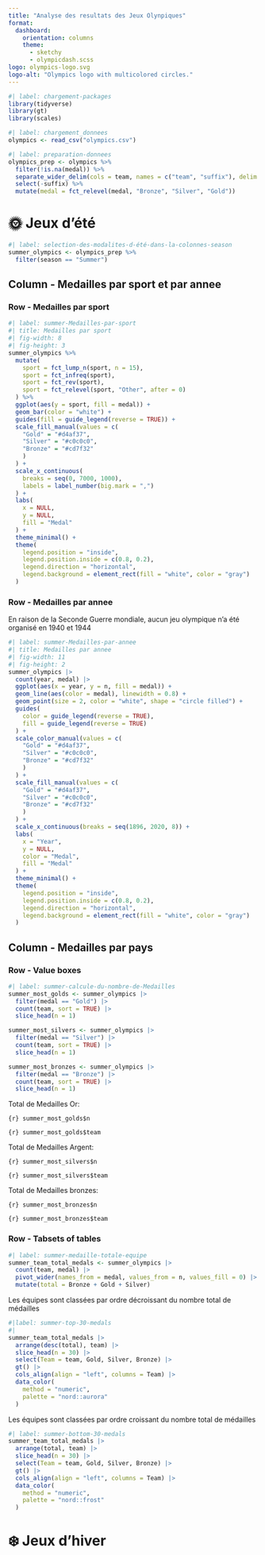 ```yaml
---
title: "Analyse des resultats des Jeux Olynpiques"
format: 
  dashboard:
    orientation: columns
    theme:
      - sketchy
      - olympicdash.scss
logo: olympics-logo.svg
logo-alt: "Olympics logo with multicolored circles."
---
```




```r
#| label: chargement-packages
library(tidyverse)
library(gt)
library(scales)
```



```r
#| label: chargement_donnees
olympics <- read_csv("olympics.csv")
```



```r
#| label: preparation-donnees
olympics_prep <- olympics %>% 
  filter(!is.na(medal)) %>% 
  separate_wider_delim(cols = team, names = c("team", "suffix"), delim = "-", too_many = "merge", too_few = "align_start") %>%
  select(-suffix) %>% 
  mutate(medal = fct_relevel(medal, "Bronze", "Silver", "Gold"))

```



# 🌞 Jeux d'été

```r
#| label: selection-des-modalites-d-été-dans-la-colonnes-season
summer_olympics <- olympics_prep %>% 
  filter(season == "Summer")
```


## Column - Medailles par sport et par annee {width="65%"}


### Row - Medailles par sport {height="60%"}

```r
#| label: summer-Medailles-par-sport
#| title: Medailles par sport
#| fig-width: 8
#| fig-height: 3
summer_olympics %>% 
  mutate(
    sport = fct_lump_n(sport, n = 15),
    sport = fct_infreq(sport),
    sport = fct_rev(sport),
    sport = fct_relevel(sport, "Other", after = 0)
  ) %>% 
  ggplot(aes(y = sport, fill = medal)) +
  geom_bar(color = "white") +
  guides(fill = guide_legend(reverse = TRUE)) +
  scale_fill_manual(values = c(
    "Gold" = "#d4af37",
    "Silver" = "#c0c0c0",
    "Bronze" = "#cd7f32"
    )
  ) +
  scale_x_continuous(
    breaks = seq(0, 7000, 1000),
    labels = label_number(big.mark = ",")
  ) +
  labs(
    x = NULL,
    y = NULL,
    fill = "Medal"
  ) +
  theme_minimal() +
  theme(
    legend.position = "inside",
    legend.position.inside = c(0.8, 0.2),
    legend.direction = "horizontal",
    legend.background = element_rect(fill = "white", color = "gray")
  )
```


### Row - Medailles par annee {height="40%"}


::: {.card title="Medailles par annee"}
En raison de la Seconde Guerre mondiale, aucun jeu olympique n'a été organisé en 1940 et 1944

```r
#| label: summer-Medailles-par-annee
#| title: Medailles par annee
#| fig-width: 11
#| fig-height: 2
summer_olympics |>
  count(year, medal) |>
  ggplot(aes(x = year, y = n, fill = medal)) +
  geom_line(aes(color = medal), linewidth = 0.8) +
  geom_point(size = 2, color = "white", shape = "circle filled") +
  guides(
    color = guide_legend(reverse = TRUE),
    fill = guide_legend(reverse = TRUE)
  ) +
  scale_color_manual(values = c(
    "Gold" = "#d4af37",
    "Silver" = "#c0c0c0",
    "Bronze" = "#cd7f32"
    )
  ) +
  scale_fill_manual(values = c(
    "Gold" = "#d4af37",
    "Silver" = "#c0c0c0",
    "Bronze" = "#cd7f32"
    )
  ) +  
  scale_x_continuous(breaks = seq(1896, 2020, 8)) +
  labs(
    x = "Year",
    y = NULL,
    color = "Medal",
    fill = "Medal"
  ) +
  theme_minimal() +
  theme(
    legend.position = "inside",
    legend.position.inside = c(0.8, 0.2),
    legend.direction = "horizontal",
    legend.background = element_rect(fill = "white", color = "gray")
  )
```


:::

## Column - Medailles par pays {width="35%"}

### Row - Value boxes {height="30%"}

```r
#| label: summer-calcule-du-nombre-de-Medailles
summer_most_golds <- summer_olympics |>
  filter(medal == "Gold") |>
  count(team, sort = TRUE) |>
  slice_head(n = 1)

summer_most_silvers <- summer_olympics |>
  filter(medal == "Silver") |>
  count(team, sort = TRUE) |>
  slice_head(n = 1)

summer_most_bronzes <- summer_olympics |>
  filter(medal == "Bronze") |>
  count(team, sort = TRUE) |>
  slice_head(n = 1)
```


::: {.valuebox icon="award-fill" color="#d4af37"}

Total de Medailles Or:

`{r} summer_most_golds$n`

`{r} summer_most_golds$team`
:::

::: {.valuebox icon="award-fill" color="#c0c0c0"}
Total de Medailles Argent:

`{r} summer_most_silvers$n`

`{r} summer_most_silvers$team`
:::

::: {.valuebox icon="award-fill" color="#cd7f32"}
Total de Medailles bronzes:

`{r} summer_most_bronzes$n`

`{r} summer_most_bronzes$team`
:::


### Row - Tabsets of tables {.tabset height="70%"}

```r
#| label: summer-medaille-totale-equipe
summer_team_total_medals <- summer_olympics |>
  count(team, medal) |>
  pivot_wider(names_from = medal, values_from = n, values_fill = 0) |>
  mutate(total = Bronze + Gold + Silver)
```


::: {.card title="Top 30 des pays avec le plus de medailles"}
Les équipes sont classées par ordre décroissant du nombre total de médailles

```r
#|label: summer-top-30-medals
#|
summer_team_total_medals |>
  arrange(desc(total), team) |>
  slice_head(n = 30) |>
  select(Team = team, Gold, Silver, Bronze) |>
  gt() |>
  cols_align(align = "left", columns = Team) |>
  data_color(
    method = "numeric",
    palette = "nord::aurora"
  )
```
:::

::: {.card title="Top 30 des pays avec le moins de medailles"}

Les équipes sont classées par ordre croissant du nombre total de médailles

```r
#| label: summer-bottom-30-medals
summer_team_total_medals |>
  arrange(total, team) |>
  slice_head(n = 30) |>
  select(Team = team, Gold, Silver, Bronze) |>
  gt() |>
  cols_align(align = "left", columns = Team) |>
  data_color(
    method = "numeric",
    palette = "nord::frost"
  )
```
:::


# ❄️ Jeux d'hiver














































































